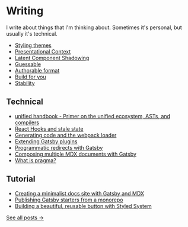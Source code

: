 # Writing

I write about things that I'm thinking about. Sometimes it's personal, but
usually it's technical.

- [Styling themes](/styling-themes)
- [Presentational Context](/presentational-context)
- [Latent Component Shadowing](/latent-component-shadowing)
- [Guessable](/guessable)
- [Authorable format](/authorable-format)
- [Build for you](/build-for-you)
- [Stability](/stability)

## Technical

- [unified handbook - Primer on the unified ecosystem, ASTs, and compilers](https://github.com/unifiedjs/handbook)
- [React Hooks and stale state](/react-hooks-stale-state)
- [Generating code and the webpack loader](/generating-code-webpack-loader)
- [Extending Gatsby plugins](/extending-gatsby-plugins)
- [Programmatic redirects with Gatsby](/programmatic-redirects-with-gatsby)
- [Composing multiple MDX documents with Gatsby](/composing-multiple-mdx-documents-with-gatsby)
- [What is pragma?](/jsx-pragma)

## Tutorial

- [Creating a minimalist docs site with Gatsby and MDX](/creating-a-minimalist-docs-site-with-gatsby-and-mdx)
- [Publishing Gatsby starters from a monorepo](/publishing-gatsby-starters-from-monorepo)
- [Building a beautiful, reusable button with Styled System](/styled-system-button)

<div style={{ marginTop: '100px' }} />

[See all posts &rarr;](/writing/archives)
